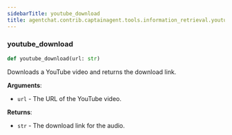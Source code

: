 ```yaml
---
sidebarTitle: youtube_download
title: agentchat.contrib.captainagent.tools.information_retrieval.youtube_download
---
```


### youtube\_download

```python
def youtube_download(url: str)
```

Downloads a YouTube video and returns the download link.

**Arguments**:

- `url` - The URL of the YouTube video.
  

**Returns**:

- `str` - The download link for the audio.

